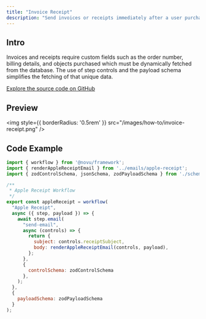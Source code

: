 ```yaml
---
title: "Invoice Receipt"
description: "Send invoices or receipts immediately after a user purchases"
---
```


## Intro

Invoices and receipts require custom fields such as the order number, billing details, and objects purchased which must be dynamically fetched from the database. The use of step controls and the payload schema simplifies the fetching of that unique data.

[Explore the source code on GitHub](https://github.com/novuhq/examples/tree/main/novu-workflows/react/invoice-receipts)

## Preview

<img
  style={{ borderRadius: '0.5rem' }}
  src="/images/how-to/invoice-receipt.png"
/>


## Code Example

```javascript
import { workflow } from '@novu/framework';
import { renderAppleReceiptEmail } from '../emails/apple-receipt';
import { zodControlSchema, jsonSchema, zodPayloadSchema } from './schemas';

/**
 * Apple Receipt Workflow
 */
export const appleReceipt = workflow(
  "Apple Receipt",
  async ({ step, payload }) => {
    await step.email(
      "send-email",
      async (controls) => {
        return {
          subject: controls.receiptSubject,
          body: renderAppleReceiptEmail(controls, payload),
        };
      },
      {
        controlSchema: zodControlSchema
      },
    );
  },
  { 
    payloadSchema: zodPayloadSchema
  }
);
```
